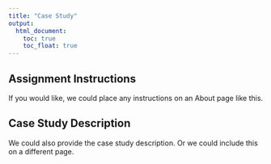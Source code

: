 ```yaml
---
title: "Case Study"
output: 
  html_document:
    toc: true
    toc_float: true
---
```


## Assignment Instructions

If you would like, we could place any instructions on an About page like this.

## Case Study Description

We could also provide the case study description. Or we could include this on a different page.
